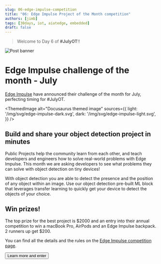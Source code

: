 ```yaml
---
slug: 06-edge-impulse-competition
title: "06: Edge Impulse Project of the Month competition"
authors: [jimb]
tags: [30days, iot, aiatedge, embedded]
draft: false
---
```


<head>
  <meta name="twitter:url" content="https://julyot.dev/blog/06-edge-impulse-competition" />
  <meta name="twitter:title" content="Build and share your object detection project in minutes" />
  <meta name="twitter:description" content="Edge Impulse Challenge of the month: July - Build and share your object detection project in minutes" />
  <meta name="twitter:image" content="https://julyot.dev/img/png/JulyOT-banner-6-edge-impulse-competition.png" />
  <meta name="twitter:card" content="summary_large_image" />
  <meta name="twitter:creator" content="@jimbobbennett" />
  <meta name="twitter:site" content="@AzureAdvocates" />
  <link rel="canonical" href="https://julyot.dev/blog/06-edge-impulse-competition" />
</head>

> Welcome to Day 6 of **#JulyOT**!!

![Post banner](/img/png/JulyOT-banner-6-edge-impulse-competition.png)

# Edge Impulse challenge of the month - July

[Edge Impulse](https://edgeimpulse.com) have announced their challenge of the month for July, perfecting timing for #JulyOT.


<ThemedImage
  alt="Docusaurus themed image"
  sources={{
    light: '/img/svg/edge-impulse-dark.svg',
    dark: '/img/svg/edge-impulse-light.svg',
  }}
/>

## Build and share your object detection project in minutes

Public Projects help the community learn from each other, and teach developers and engineers how to solve real-world problems with Edge Impulse. This month we are asking developers to see what problems they can solve with object detection on tiny devices!

With object detection you are able to detect the presence and the position of any object within an image. Use our object detection pre-built ML block that leverages transfer learning to quickly get your device to detect the objects of your choice.

## Win prizes!

The top prize for the best project is $2000 and an entry into their annual competition to win a macBook Pro, AirPods and an Edge Impulse backpack. 2 runners up get $200.

You can find all the details and the rules on the [Edge Impulse competition page](https://edgeimpulse.com/projectofthemonth).

<form action="https://edgeimpulse.com/projectofthemonth" target="_blank">
    <input type="submit" value="Learn more and enter" class="clean-btn button button--primary margin-left--md"/>
</form>
